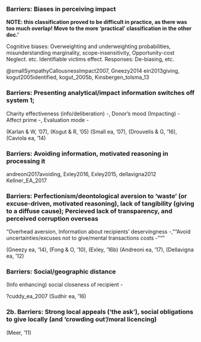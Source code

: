 ###  Barriers: Biases in perceiving impact

**NOTE: this classification proved to be difficult in practice, as there was too much overlap! Move to the more 'practical' classification in the other doc.'**

Cognitive biases: Overweighting and underweighting probabilities, misunderstanding marginality, scope-insensitivity, Opportunity-cost Neglect. etc. Identifiable victims effect. Responses: De-biasing, etc.

@smallSympathyCallousnessImpact2007, Gneezy2014	ein2013giving, kogut2005identified, kogut_2005b, Kinsbergen_tolsma_13


### Barriers: Presenting analytical/impact information switches off system 1;

Charity effectiveness (info/deliberation) -, Donor's mood (Impacting) - Affect prime -, Evaluation mode -

(Karlan & W, '07), (Kogut & R, '05)	(Small ea, '07), (Drouvelis & G, '16), (Caviola ea, '14)


### Barriers: Avoiding information, motivated reasoning in processing it

andreoni2017avoiding, Exley2016, Exley2015, dellavigna2012	Kellner_EA_2017


### Barriers: Perfectionism/deontological aversion to 'waste' (or excuse-driven, motivated reasoning), lack of tangibility (giving to a diffuse cause); Percieved lack of transparency, and perceived corruption overseas

"Overhead aversion, Information about recipients' deservingness -, ""Avoid uncertainties/excuses not to give/mental transactions costs
 - """

(Gneezy ea, '14), (Fong & O, '10), (Exley, '16b)	(Andreoni ea, '17), (Dellavigna ea, '12)

### Barriers: Social/geographic distance

(Info enhancing) social closeness of recipient -

?cuddy_ea_2007	(Sudhir ea, '16)

### 2b. Barriers: Strong local appeals ('the ask'), social obligations to give locally (and 'crowding out'/moral licencing)

(Meer, '11)



